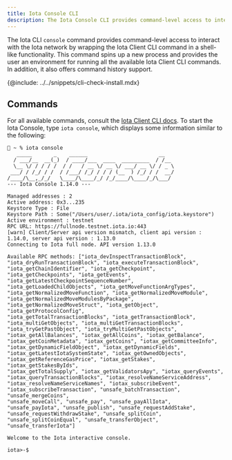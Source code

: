 ```yaml
---
title: Iota Console CLI
description: The Iota Console CLI provides command-level access to interact with the Iota network by wrapping the Iota Client CLI command.
---
```


The Iota CLI `console` command provides command-level access to interact with the Iota network by wrapping the Iota Client CLI command in a shell-like functionality. This command spins up a new process and provides the user an environment for running all the available Iota Client CLI commands. In addition, it also offers command history support.

{@include: ../../snippets/cli-check-install.mdx}

## Commands

For all available commands, consult the [Iota Client CLI docs](./client.mdx). To start the Iota Console, type `iota console`, which displays some information similar to the following: 

```shell
🚀 ~ % iota console
   _____       _    ______                       __
  / ___/__  __(_)  / ____/___  ____  _________  / /__
  \__ \/ / / / /  / /   / __ \/ __ \/ ___/ __ \/ / _ \
 ___/ / /_/ / /  / /___/ /_/ / / / (__  ) /_/ / /  __/
/____/\__,_/_/   \____/\____/_/ /_/____/\____/_/\___/
--- Iota Console 1.14.0 ---

Managed addresses : 2
Active address: 0x3...235
Keystore Type : File
Keystore Path : Some("/Users/user/.iota/iota_config/iota.keystore")
Active environment : testnet
RPC URL: https://fullnode.testnet.iota.io:443
[warn] Client/Server api version mismatch, client api version : 1.14.0, server api version : 1.13.0
Connecting to Iota full node. API version 1.13.0

Available RPC methods: ["iota_devInspectTransactionBlock", "iota_dryRunTransactionBlock", "iota_executeTransactionBlock", 
"iota_getChainIdentifier", "iota_getCheckpoint", "iota_getCheckpoints", "iota_getEvents", "iota_getLatestCheckpointSequenceNumber", 
"iota_getLoadedChildObjects", "iota_getMoveFunctionArgTypes", "iota_getNormalizedMoveFunction", "iota_getNormalizedMoveModule", 
"iota_getNormalizedMoveModulesByPackage", "iota_getNormalizedMoveStruct", "iota_getObject", "iota_getProtocolConfig", 
"iota_getTotalTransactionBlocks", "iota_getTransactionBlock", "iota_multiGetObjects", "iota_multiGetTransactionBlocks", 
"iota_tryGetPastObject", "iota_tryMultiGetPastObjects", "iotax_getAllBalances", "iotax_getAllCoins", "iotax_getBalance", 
"iotax_getCoinMetadata", "iotax_getCoins", "iotax_getCommitteeInfo", "iotax_getDynamicFieldObject", "iotax_getDynamicFields", 
"iotax_getLatestIotaSystemState", "iotax_getOwnedObjects", "iotax_getReferenceGasPrice", "iotax_getStakes", "iotax_getStakesByIds", 
"iotax_getTotalSupply", "iotax_getValidatorsApy", "iotax_queryEvents", "iotax_queryTransactionBlocks", "iotax_resolveNameServiceAddress", 
"iotax_resolveNameServiceNames", "iotax_subscribeEvent", "iotax_subscribeTransaction", "unsafe_batchTransaction", "unsafe_mergeCoins", 
"unsafe_moveCall", "unsafe_pay", "unsafe_payAllIota", "unsafe_payIota", "unsafe_publish", "unsafe_requestAddStake", 
"unsafe_requestWithdrawStake", "unsafe_splitCoin", "unsafe_splitCoinEqual", "unsafe_transferObject", "unsafe_transferIota"]

Welcome to the Iota interactive console.

iota>-$

```
